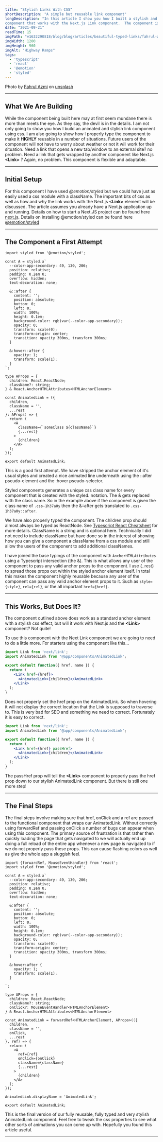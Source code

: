 ```yaml
---
title: "Stylish Links With CSS"
shortDescription: "A simple but reusable link component"
longDescription: "In this article I show you how I built a stylish and reusable link
component that works with the Next.js Link component.  The component is also fully typed with Typescript."
date: "2021-09-21"
readTime: 15
imgPath: "v1632290818/blog/blog/articles/beautiful-typed-links/fahrul-azmi-BnWDqUCWQDU-unsplash_jjx1yv.jpg"
imgWidth: 1200
imgHeight: 960
imgAlt: "Highway Ramps"
tags:
  - 'typescript'
  - 'react'
  - '@emotion'
  - 'styled'
---
```


Photo by [Fahrul Azmi](https://unsplash.com/@fahrulazmi?utm_source=unsplash&utm_medium=referral&utm_content=creditCopyText)
on
[unsplash](https://unsplash.com/s/photos/link?utm_source=unsplash&utm_medium=referral&utm_content=creditCopyText)

---

## What We Are Building

While the component being built here may at first seem mundane there is more than
meets the eye. As they say, the devil is in the details. I am not only going to show
you how I build an animated and stylish link component using css. I am also going to
show how I properly type the component to make it **HIGHLY** reusable in a number of
situations. Future users of the component will not have to worry about weather or not
it will work for their situation. Need a link that opens a new tab/window to an
external site? no problem. Need a link that gets wrapped by another component like
Next.js **<Link\>** ? Again, no problem. This component is flexible and adaptable.

---

## Initial Setup

For this component I have used *@emotion/styled* but we could have just as easily
used a css module with a className. The important bits of css as well as how and why
the link works with the Next.js **<Link\>** element will be discussed. The article
assumes you already have a Next.js application up and running. Details on how to
start a Next.JS project can be found here [next.js](https://nextjs.org/docs). Details
on installing @emotion/styled can be found here [@emotion/styled](https://emotion.sh/docs/install)

<CommandLine
  title="install @emotion/styled"
  command="npm"
  options="install"
  args="@emotion/styled"
/>

---

## The Component a First Attempt

```jsx:/components/AnimatedLink/index.tsx
import styled from '@emotion/styled';

const A = styled.a`
  --color-app-secondary: 49, 130, 206;
  position: relative;
  padding: 0.2em 0;
  overflow: hidden;
  text-decoration: none;

  &::after {
    content: '';
    position: absolute;
    bottom: 0;
    left: 0;
    width: 100%;
    height: 0.1em;
    background-color: rgb(var(--color-app-secondary));
    opacity: 0;
    transform: scale(0);
    transform-origin: center;
    transition: opacity 300ms, transform 300ms;
  }

  &:hover::after {
    opacity: 1;
    transform: scale(1);
  }
`;

type AProps = {
  children: React.ReactNode;
  className?: string;
} & React.AnchorHTMLAttributes<HTMLAnchorElement>

const AnimatedLink = ({
  children,
  className = '',
  ...rest
}: AProps) => {
  return (
    <A
      className={`someClass ${className}`}
      {...rest}
    >
      {children}
    </A>
  );
});

export default AnimatedLink;
```

This is a good first attempt. We have stripped the anchor element of it's usual
styles and created a nice animated line underneath using the ::after pseudo-element
and the :hover pseudo-selector.

Styled components generates a unique css class name for every component that is
created with the styled. notation. The & gets replaced with the class name. So in the
example above if the component is given the class name of `.css-1h37a0y` then the &::after gets translated to `.css-1h37a0y::after`.

We have also properly typed the component. The children prop should almost always be
typed as ReactNode. See [Typescript React
Cheatsheet](https://react-typescript-cheatsheet.netlify.app/docs/basic/getting-started/basic_type_example#useful-react-prop-type-examples)
for more details. ClassName is a string and is optional here. Technically I did not
need to include className but have done so in the interest of showing how you can
give a component a className from a css module and still allow the users of the
component to add additional classNames.

I have joined the base typings of the component with `AnchorHTMLAttributes` using a
Typescript intersection (the &). This is what allows any user of the component to
pass any valid anchor props to the component. I use {..rest} to spread those props
out within the styled anchor element itself. In total this makes the component highly
reusable because any user of the component can pass any valid anchor element props to
it. Such as `style={style}`, `rel={rel}`, or the all important `href={href}`.

---

## This Works, But Does It?


The component outlined above does work as a standard anchor element with a stylish
css effect, but will it work with Next.js and the **<Link\>** component? Not quite!

To use this component with the Next Link component we are going to need to do a
little more. For starters using the component like this...

```jsx
import Link from 'next/link';
import AnimatedLink from '@app/components/AnimatedLink';

export default function({ href, name }) {
  return (
    <Link href={href}>
      <AnimatedLink>{children}</AnimatedLink>
    </Link>
  );
}
```
Does not properly set the href prop on the AnimatedLink. So when hovering it will not
display the correct location that the Link is supposed to traverse to. This is very
bad for SEO and something we need to correct. Fortunately it is easy to correct.

```jsx
import Link from 'next/link';
import AnimatedLink from '@app/components/AnimatedLink';

export default function({ href, name }) {
  return (
    <Link href={href} passHref>
      <AnimatedLink>{children}</AnimatedLink>
    </Link>
  );
}
```
The passHref prop will tell the **<Link\>** component to properly pass the href prop
down to our stylish AnimatedLink component. But there is still one more step!

---

## The Final Steps

The final steps involve making sure that href, onClick and a ref are passed to the
functional component that wraps our AnimatedLink. Without correctly using forwardRef
and passing onClick a number of bugs can appear when using this component. The
primary source of frustration is that rather then quickly loading the page that gets
navigated to we will actually end up doing a full reload of the entire app whenever a
new page is navigated to if we do not properly pass these props. This can cause
flashing colors as well as give the whole app a sluggish feel.

```jsx:/components/AnimatedLink/index.tsx
import {forwardRef, MouseEventHandler} from 'react';
import styled from '@emotion/styled';

const A = styled.a`
  --color-app-secondary: 49, 130, 206;
  position: relative;
  padding: 0.2em 0;
  overflow: hidden;
  text-decoration: none;

  &:after {
    content: '';
    position: absolute;
    bottom: 0;
    left: 0;
    width: 100%;
    height: 0.1em;
    background-color: rgb(var(--color-app-secondary));
    opacity: 0;
    transform: scale(0);
    transform-origin: center;
    transition: opacity 300ms, transform 300ms;
  }

  &:hover:after {
    opacity: 1;
    transform: scale(1);
  }

`;

type AProps = {
  children: React.ReactNode;
  className?: string;
  onClick?: MouseEventHandler<HTMLAnchorElement>
} & React.AnchorHTMLAttributes<HTMLAnchorElement>

const AnimatedLink = forwardRef<HTMLAnchorElement, AProps>(({
  children,
  className = '',
  onClick,
  ...rest
}, ref) => {
  return (
    <A
      ref={ref}
      onClick={onClick}
      className={className}
      {...rest}
    >
      {children}
    </A>
  );
});

AnimatedLink.displayName = 'AnimatedLink';

export default AnimatedLink;
```

This is the final version of our fully reusable, fully typed and very stylish
AnimatedLink component. Feel free to tweak the css properties to see what other sorts
of animations you can come up with. Hopefully you found this article useful.

---